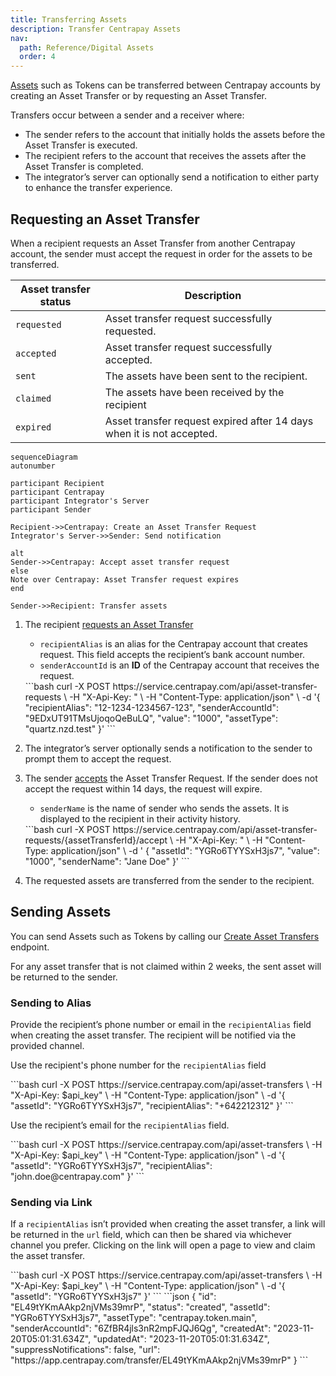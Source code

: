 ```yaml
---
title: Transferring Assets
description: Transfer Centrapay Assets
nav:
  path: Reference/Digital Assets
  order: 4
---
```



[Assets](/api/assets) such as Tokens can be transferred between Centrapay accounts by creating an Asset Transfer or by requesting an Asset Transfer.

Transfers occur between a sender and a receiver where:
  - The sender refers to the account that initially holds the assets before the Asset Transfer is executed.
  - The recipient refers to the account that receives the assets after the Asset Transfer is completed.
  - The integrator’s server can optionally send a notification to either party to enhance the transfer experience.

## Requesting an Asset Transfer
When a recipient requests an Asset Transfer from another Centrapay account, the sender must accept the request in order for the assets to be transferred.

|   Asset transfer status   |                        Description                                    |
| --------------------------| --------------------------------------------------------------------- |
| `requested`               | Asset transfer request successfully requested.                        |
| `accepted`                | Asset transfer request successfully accepted.                         |
| `sent`                    | The assets have been sent to the recipient.                           |
| `claimed`                 | The assets have been received by the recipient                        |
| `expired`                 | Asset transfer request expired after 14 days when it is not accepted. |

``` mermaid
sequenceDiagram
autonumber

participant Recipient
participant Centrapay
participant Integrator's Server
participant Sender

Recipient->>Centrapay: Create an Asset Transfer Request
Integrator's Server->>Sender: Send notification

alt
Sender->>Centrapay: Accept asset transfer request
else
Note over Centrapay: Asset Transfer request expires
end

Sender->>Recipient: Transfer assets
```

1. The recipient [requests an Asset Transfer](/api/asset-transfers/#request-an-asset-transfer)
    - `recipientAlias` is an alias for the Centrapay account that creates request. This field accepts the recipient’s bank account number.
    - `senderAccountId` is an **ID** of the Centrapay account that receives the request.

    <CodePanel title="Request" method="POST" path="/api/asset-transfer-requests">
      ```bash
      curl -X POST https://service.centrapay.com/api/asset-transfer-requests \
        -H "X-Api-Key: <TOKEN>" \
        -H "Content-Type: application/json" \
        -d '{
            "recipientAlias": "12-1234-1234567-123",
            "senderAccountId": "9EDxUT91TMsUjoqoQeBuLQ",
            "value": "1000",
            "assetType": "quartz.nzd.test"
            }'
      ```
    </CodePanel>

2. The integrator’s server optionally sends a notification to the sender to prompt them to accept the request.

3. The sender [accepts](/api/asset-transfers/#accept-an-asset-transfer-request) the Asset Transfer Request. If the sender does not accept the request within 14 days, the request will expire.
    - `senderName` is the name of sender who sends the assets. It is displayed to the recipient in their activity history.

    <CodePanel title="Request" method="POST" path="/api/asset-transfer-requests/{assetTransferId}/accept">
      ```bash
      curl -X POST https://service.centrapay.com/api/asset-transfer-requests/{assetTransferId}/accept \
        -H "X-Api-Key: <TOKEN>" \
        -H "Content-Type: application/json" \
        -d '
          {
            "assetId": "YGRo6TYYSxH3js7",
            "value": "1000",
            "senderName": "Jane Doe"
          }'
      ```
    </CodePanel>

4. The requested assets are transferred from the sender to the recipient.

## Sending Assets

You can send Assets such as Tokens by calling our [Create Asset Transfers](/api/asset-transfers/#create-an-asset-transfer) endpoint.

For any asset transfer that is not claimed within 2 weeks, the sent asset will be returned to the sender.

### Sending to Alias
Provide the recipient’s phone number or email in the `recipientAlias` field when creating the asset transfer.
The recipient will be notified via the provided channel.

Use the recipient's phone number for the `recipientAlias` field

  <CodePanel title="Request" method="POST" path="/api/asset-transfers">
  ```bash
  curl -X POST https://service.centrapay.com/api/asset-transfers \
    -H "X-Api-Key: $api_key" \
    -H "Content-Type: application/json" \
    -d '{
      "assetId": "YGRo6TYYSxH3js7",
      "recipientAlias": "+642212312"
    }'
  ```
  </CodePanel>

Use the recipient’s email for the `recipientAlias` field.

  <CodePanel title="Request" method="POST" path="/api/asset-transfers">
  ```bash
  curl -X POST https://service.centrapay.com/api/asset-transfers \
    -H "X-Api-Key: $api_key" \
    -H "Content-Type: application/json" \
    -d '{
      "assetId": "YGRo6TYYSxH3js7",
      "recipientAlias": "john.doe@centrapay.com"
    }'
  ```
  </CodePanel>

### Sending via Link
If a `recipientAlias` isn’t provided when creating the asset transfer, a link will be returned in the `url` field, which can then be shared via whichever channel you prefer.
Clicking on the link will open a page to view and claim the asset transfer.

  <CodePanel title="Request" method="POST" path="/api/asset-transfers">
  ```bash
  curl -X POST https://service.centrapay.com/api/asset-transfers \
    -H "X-Api-Key: $api_key" \
    -H "Content-Type: application/json" \
    -d '{
      "assetId": "YGRo6TYYSxH3js7"
    }'
  ```
  </CodePanel>

  <CodePanel title="Response">
  ```json
  {
    "id": "EL49tYKmAAkp2njVMs39mrP",
    "status": "created",
    "assetId": "YGRo6TYYSxH3js7",
    "assetType": "centrapay.token.main",
    "senderAccountId": "6ZfBR4jls3nR2mpFJQJ6Qg",
    "createdAt": "2023-11-20T05:01:31.634Z",
    "updatedAt": "2023-11-20T05:01:31.634Z",
    "suppressNotifications": false,
    "url": "https://app.centrapay.com/transfer/EL49tYKmAAkp2njVMs39mrP"
  }
  ```
  </CodePanel>
